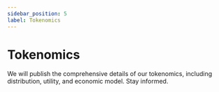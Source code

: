 ```yaml
---
sidebar_position: 5
label: Tokenomics
---
```



# Tokenomics

We will publish the comprehensive details of our tokenomics, including distribution, utility, and economic model. Stay informed.

<Countdown />
